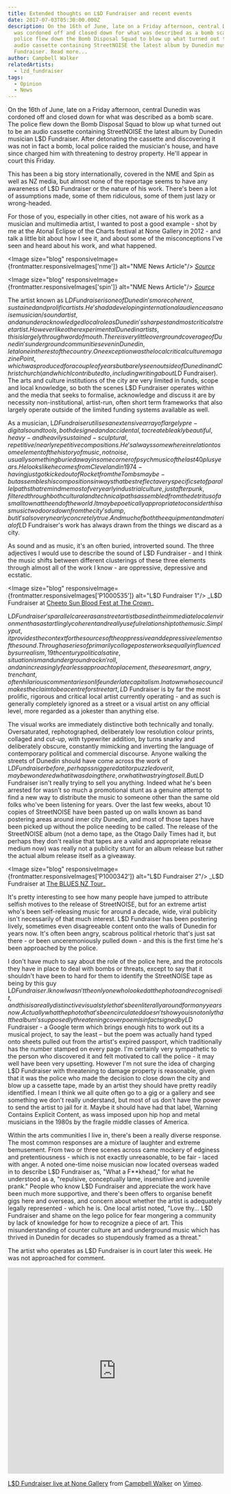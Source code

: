 ```yaml
---
title: Extended thoughts on L$D Fundraiser and recent events
date: 2017-07-03T05:30:00.000Z
description: On the 16th of June, late on a Friday afternoon, central Dunedin
  was cordoned off and closed down for what was described as a bomb scare. The
  police flew down the Bomb Disposal Squad to blow up what turned out to be an
  audio cassette containing StreetNOISE the latest album by Dunedin musician L$D
  Fundraiser. Read more...
author: Campbell Walker
relatedArtists:
  - lzd_fundraiser
tags:
  - Opinion
  - News
---
```



On the 16th of June, late on a Friday afternoon, central Dunedin was cordoned off and closed down for what was described as a bomb scare. The police flew down the Bomb Disposal Squad to blow up what turned out to be an audio cassette containing StreetNOISE the latest album by Dunedin musician L$D Fundraiser. After detonating the cassette and discovering it was not in fact a bomb, local police raided the musician's house, and have since charged him with threatening to destroy property. He'll appear in court this Friday.

This has been a big story internationally, covered in the NME and Spin as well as NZ media, but almost none of the reportage seems to have any awareness of L$D Fundraiser or the nature of his work. There's been a lot of assumptions made, some of them ridiculous, some of them just lazy or wrong-headed.

For those of you, especially in other cities, not aware of his work as a musician and multimedia artist, I wanted to post a good example - shot by me at the Atonal Eclipse of the Charts festival at None Gallery in 2012 - and talk a little bit about how I see it, and about some of the misconceptions I've seen and heard about his work, and what happened.

<Image size="blog" responsiveImage={frontmatter.responsiveImages['nme']} alt="NME News Article"/>
_<a href='http://www.nme.com/news/new-zealand-city-evacuated-noise-rock-cassette-bomb-threat-2091172'>Source</a>_

<Image size="blog" responsiveImage={frontmatter.responsiveImages['spin']} alt="NME News Article"/>
_<a href='http://www.spin.com/2017/06/noise-band-bomb-cassette-lsd-fundraiser/'>Source</a>_

The artist known as L$D Fundraiser is one of Dunedin's more coherent, sustained and prolific artists. He's had a developing international audience as a noise musician/sound artist, and an underacknowledged local role as Dunedin's sharpest and most critical street artist. However like other experimental Dunedin artists, this is largely through word of mouth. There is very little overground coverage of Dunedin's underground communities even in Dunedin, let alone in the rest of the country. One exception was the local critical culture magazine Point, which was produced for a couple of years but barely seen out side of Dunedin and Christchurch (and which I contributed to, including writing about L$D Fundraiser). The arts and culture institutions of the city are very limited in funds, scope and local knowledge, so both the scenes L$D Fundraiser operates within and the media that seeks to formalise, acknowledge and discuss it are by necessity non-institutional, artist-run, often short term frameworks that also largely operate outside of the limited funding systems available as well.

As a musician, L$D Fundraiser utilises an extensive array of largely pre-digital sound tools, both designed and accidental, to create bleakly beautiful, heavy - and heavily sustained - sculptural, repetitive/nearly repetitive compositions. He's always somewhere in relation to some element of the history of music, not noise, usually something buried away in some corner of psych music of the last 40 plus years. He looks like he comes from Cleveland in 1974 - having just got kicked out of Rocket from the Tombs maybe - but assembles his compositions in ways that best reflect a very specific set of parallel paths that remind me most of very early industrial culture, just after punk, filtered through both cultural and technical paths assembled from the detritus of a small town at the end of the world. It may be poetically appropriate to consider this as music two doors down from the city's dump, but it's also very nearly concretely true. And much of both the equipment and material of L$D Fundraiser's work has always drawn from the things we discard as a city.

As sound and as music, it's an often buried, introverted sound. The three adjectives I would use to describe the sound of L$D Fundraiser - and I think the music shifts between different clusterings of these three elements through almost all of the work I know - are oppressive, depressive and ecstatic.

<Image size="blog" responsiveImage={frontmatter.responsiveImages['P1000535']} alt="L$D Fundraiser 1"/>
_L$D Fundraiser at <a title='Cheeto Sun Blood Fest at The Crown' href='/gigs/cheeto-sun-blood-fest/#lzd_fundraiser'>Cheeto Sun Blood Fest at The Crown</a>_

L$D Fundraiser's parallel career as an street artist based in the immediate local environment has a startlingly coherent and really useful relationship to the music. Simply put, it provides the context for the sources of the oppressive and depressive elements of the sound. Through a series of primarily collage poster works equally influenced by surrealism, 19th century political satire, situationism and underground rock n' roll, and an increasingly fearless approach to placement, these are smart, angry, trenchant, often hilarious commentaries on life under late capitalism. In a town whose council makes the claim to be a centre for street art, L$D Fundraiser is by far the most prolific, rigorous and critical local artist currently operating - and as such is generally completely ignored as a street or a visual artist on any official level, more regarded as a jokester than anything else.

The visual works are immediately distinctive both technically and tonally. Oversaturated, rephotographed, deliberately low resolution colour prints, collaged and cut-up, with typewriter addition, by turns snarky and deliberately obscure, constantly mimicking and inverting the language of contemporary political and commercial discourse. Anyone walking the streets of Dunedin should have come across the work of L$D Fundraiser before, perhaps sniggered at it or puzzled over it, maybe wondered what it was doing there, or what it was trying to sell. But L$D Fundraiser isn't really trying to sell you anything. Indeed what he's been arrested for wasn't so much a promotional stunt as a genuine attempt to find a new way to distribute the music to someone other than the same old folks who've been listening for years. Over the last few weeks, about 10 copies of StreetNOISE have been pasted up on walls known as band postering areas around inner city Dunedin, and most of those tapes have been picked up without the police needing to be called. The release of the StreetNOISE album (not a demo tape, as the Otago Daily Times had it, but perhaps they don't realise that tapes are a valid and appropriate release medium now) was really not a publicity stunt for an album release but rather the actual album release itself as a giveaway.

<Image size="blog" responsiveImage={frontmatter.responsiveImages['P1000342']} alt="L$D Fundraiser 2"/>
_L$D Fundraiser at <a title='The BLUES NZ Tour' href='/gigs/the-blues-nz-tour/#lzd_fundraiser'>The BLUES NZ Tour</a>_

It's pretty interesting to see how many people have jumped to attribute selfish motives to the release of StreetNOISE, but for an extreme artist who's been self-releasing music for around a decade, wide, viral publicity isn't necessarily of that much interest. L$D Fundraiser has been postering lively, sometimes even disagreeable content onto the walls of Dunedin for years now. It's often been angry, scabrous political rhetoric that's just sat there - or been unceremoniously pulled down - and this is the first time he's been approached by the police.

I don't have much to say about the role of the police here, and the protocols they have in place to deal with bombs or threats, except to say that it shouldn't have been to hard for them to identify the StreetNOISE tape as being by this guy L$D Fundraiser. I know I wasn't the only one who looked at the photo and recognised it, and this is a really distinctive visual style that's been literally around for many years now. Actually what the photo that's been circulated doesn't show you is not only that the album's supposedly threatening cover poem is in fact signed by L$D Fundraiser - a Google term which brings enough hits to work out its a musical project, to say the least – but the poem was actually hand typed onto sheets pulled out from the artist's expired passport, which traditionally has the number stamped on every page. I'm certainly very sympathetic to the person who discovered it and felt motivated to call the police - it may well have been very upsetting. However I'm not sure the idea of charging L$D Fundraiser with threatening to damage property is reasonable, given that it was the police who made the decision to close down the city and blow up a cassette tape, made by an artist they should have pretty readily identified. I mean I think we all quite often go to a gig or a gallery and see something we don't really understand, but most of us don't have the power to send the artist to jail for it. Maybe it should have had that label, Warning Contains Explicit Content, as wass imposed upon hip hop and metal musicians in the 1980s by the fragile middle classes of America.

Within the arts communities I live in, there's been a really diverse response. The most common responses are a mixture of laughter and extreme bemusement. From two or three scenes across came mockery of edginess and pretentiousness - which is not exactly unreasonable, to be fair - laced with anger. A noted one-time noise musician now located overseas waded in to describe L$D Fundraiser as, "What a F**khead," for what he understood as a, "repulsive, conceptually lame, insensitive and juvenile prank." People who know L$D Fundraiser and appreciate the work have been much more supportive, and there's been offers to organise benefit gigs here and overseas, and concern about whether the artist is adequately legally represented - which he is. One local artist noted, "Love thy... L$D Fundraiser and shame on the lego police for fear mongering a community by lack of knowledge for how to recognize a piece of art. This misunderstanding of counter culture art and underground music which has thrived in Dunedin for decades so stupendously framed as a threat."

The artist who operates as L$D Fundraiser is in court later this week. He was not approached for comment.

<iframe src="https://player.vimeo.com/video/223014965" width="100%" height="480" frameBorder="0" webkitallowFullscreen mozallowFullscreen allowFullscreen></iframe>
<p><a href="https://vimeo.com/223014965">L$D Fundraiser live at None Gallery</a> from <a href="https://vimeo.com/user4052181">Campbell Walker</a> on <a href="https://vimeo.com">Vimeo</a>.</p>
